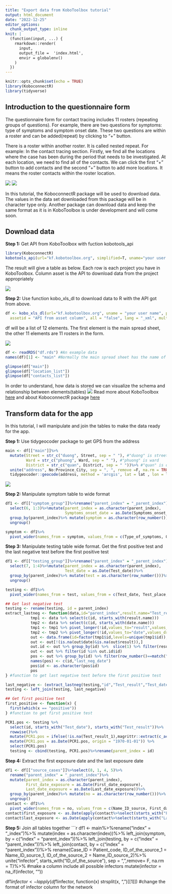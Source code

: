 ```yaml
---
title: "Export data from KoboToolbox tutorial"
output: html_document
date: "2022-12-25"
editor_options:
  chunk_output_type: inline
knit: |
  (function(input, ...) {
    rmarkdown::render(
      input,
      output_file =  'index.html',
      envir = globalenv()
    )
  })  
---
```


```r
knitr::opts_chunk$set(echo = TRUE)
library(KoboconnectR) 
library(tidyverse)
```
## Introduction to the questionnaire form
The questionnaire form for contact tracing includes 11 rosters (repeating groups of questions). For example, there are two questions for symptoms: type of symptoms and symptom onset date. These two questions are within a roster and can be added(repeat) by clicking to “+” button.

There is a roster within another roster. It is called nested repeat. For example: In the contact tracing section. Firstly, we find all the locations where the case has been during the period that needs to be investigated. At each location, we need to find all of the contacts. We can click the first “+” button to add contacts and the second “+” button to add more locations. It means the roster contacts within the roster location.

![](location.png){align=center}
![](contact.png){align=center}

In this tutorial, the KoboconnectR package will be used to download data. The values in the data set downloaded from this package will be in character type only. Another package can download data and keep the same format as it is in KoboToolbox is under development and will come soon.
 
## Download data
__Step 1:__ Get API from KoboToolbox with fuction kobotools_api
```r
library(KoboconnectR)
kobotools_api(url="kf.kobotoolbox.org", simplified=T, uname="your user name", pwd="your password")
```
 The result will give a table as below. Each row is each project you have in KoboToolbox. Column asset is the API to download data from the project appropriately
 
![](api.png){align=center}

__Step 2:__ Use function kobo_xls_dl to download data to R with the API got from above.   
```r
df <- kobo_xls_dl(url="kf.kobotoolbox.org", uname = "your user name", pwd = "your password",
  assetid = "API from asset column", all = "false", lang = "_xml", multi_sel = "both", sleep = 3)
```
df will be a list of 12 elements. The first element is the main spread sheet, the other 11 elements are 11 rosters in the form.

![](list.png){align=center}

```r
df <- readRDS("df.rds") #An example data
names(df)[1] <- "main" #Normally the main spread sheet has the name of the project
```
```r
glimpse(df["main"])
glimpse(df["location_list"])
glimpse(df["contacts_list"])
```


In order to understand, how data is stored we can visualize the schema and relationship between elements(tables)
![](data_structure.png){align=center}
Read more about KoboToolbox [here](https://support.kobotoolbox.org/group_repeat.html) and about KoboconnectR package [here](https://github.com/asitav-sen/KoboconnectR)

## Transform data for the app
In this tutorial, I will manipulate and join the tables to make the data ready for the app.

__Step 1:__ Use tidygeocoder package to get GPS from the address
```r
main <- df[["main"]]%>%
  mutate(Street = str_c("duong", Street, sep = " "), #"duong" is street
         Ward = str_c("phuong", Ward, sep = " "), #"phuong" is ward
         District = str_c("quan", District, sep = " "))%>% #"quan" is district
  unite("address", No:Province_City, sep = ", ", remove =F, na.rm = TRUE)%>% #unite columns to get full address column
  tidygeocoder::geocode(address, method = 'arcgis', lat = lat , lon = lon) # get longitude and latitude from the address
```
![](address.png){align=center}

__Step 2:__ Manipulate symptom table to wide format
```r
df1 <- df[["symptom_group"]]%>%rename("parent_index" = "_parent_index")%>%
  select(6, 1:3)%>%mutate(parent_index = as.character(parent_index),
                          Symptoms_onset_date = as.Date(Symptoms_onset_date))%>%
  group_by(parent_index)%>% mutate(symptom = as.character(row_number()))%>% 
  ungroup()

symptom <- df1%>%
  pivot_wider(names_from = symptom, values_from = c(Type_of_symptoms, Other_symptoms, Symptoms_onset_date))
```

__Step 3:__ Manipulate testing table wide format. Get the first positive test and the last negative test before the first positive test
```r
df1 <- df[["testing_group"]]%>%rename("parent_index" = "_parent_index")%>%
  select(7, 1:4)%>%mutate(parent_index = as.character(parent_index),
                          Test_date = as.Date(Test_date))%>%
  group_by(parent_index)%>% mutate(test = as.character(row_number()))%>% 
  ungroup()

testing <- df1%>%
  pivot_wider(names_from = test, values_from = c(Test_date, Test_place, Type_of_the_test,Test_result))

## Get last negative test
testing <- rename(testing, id = parent_index) 
extract_lastneg <- function(data,id="parent_index",result.name="Test_result",date.name="Test_date"){
           tmp1 <- data %>% select(c(id, starts_with(result.name)))
           tmp2 <- data %>% select(c(id, starts_with(date.name)))
           tmp1 <- tmp1 %>% pivot_longer(!id,values_to="result",values_drop_na=FALSE)
           tmp2 <- tmp2 %>% pivot_longer(!id,values_to="date",values_drop_na=FALSE) %>% mutate(date=as.Date(date))
           out <- data.frame(id=factor(tmp1$id,levels=unique(tmp1$id)), date=tmp2$date, result=tmp1$result)
           out <- out[!(is.na(out$date)&is.na(out$result)),]
           out.id <- out %>% group_by(id) %>%  slice(1) %>% filter(result=="negative")
           out <- out %>% filter(id %in% out.id$id)
           pos <- out %>% group_by(id) %>% filter(row_number()==match("positive",result)-1)%>%select(1,2)
           names(pos) <- c(id,"last_neg_date")
           pos$id <- as.character(pos$id)
           pos
} #function to get last negative test before the first positive test

last_negative <- (extract_lastneg(testing,"id","Test_result","Test_date"))
testing <- left_join(testing, last_negative)

## Get first positive test
first_positive <- function(x) {
  first(which(x == "positive"))
} #function to get first positive test

PCR1.pos <- testing %>% 
  select(id, starts_with("Test_date"), starts_with("Test_result"))%>% 
  rowwise()%>% 
  mutate(PCR1.pos = ifelse(!is.na(Test_result_1),magrittr::extract(c_across(Test_date_1:Test_date_2), first_positive(c_across(Test_result_1:Test_result_2))), NA)) %>% 
  mutate(PCR1.pos = as.Date(PCR1.pos, origin = "1970-01-01")) %>% 
  select(PCR1.pos)
  testing <- cbind(testing, PCR1.pos)%>%rename(parent_index = id)
```
__Step 4:__ Extract the first exposure date and the last exposure date
```r
df1 <- df[["source_cases"]]%>%select(8, 1, 4, 5)%>%
  rename("parent_index" = "_parent_index")%>%
  mutate(parent_index = as.character(parent_index),
         First_date_exposure = as.Date(First_date_exposure),
         Last_date_exposure = as.Date(Last_date_exposure))%>%
  group_by(parent_index)%>% mutate(no = as.character(row_number()))%>% 
  ungroup()
contact <- df1%>%
  pivot_wider(names_from = no, values_from = c(Name_ID_source, First_date_exposure, Last_date_exposure))
contact$first_exposure <- as.Date(apply(contact%>%select(starts_with("First_date_exposure")), 1, min, na.rm=T))
contact$last_exposure <- as.Date(apply(contact%>%select(starts_with("Last_date_exposure")), 1, max, na.rm=T))
```
__Step 5:__ Join all tables together
```r
df1 <- main%>%rename("index" = "_index")%>%
  mutate(index = as.character(index))%>%
  left_join(symptom, by = c("index" = "parent_index"))%>%
  left_join(testing, by = c("index" = "parent_index"))%>%
  left_join(contact, by = c("index" = "parent_index"))%>%
  rename(Case_ID = Patient_code,
         ID_of_the_source_1 = Name_ID_source_1,
         ID_of_the_source_2 = Name_ID_source_2)%>%
  unite("infector", starts_with("ID_of_the_source"), sep = ",",remove= F, na.rm = T)%>% #make a column include all possible infectors
  mutate(infector = na_if(infector, ""))

df1$infector <- lapply(df1$infector, function(x) strsplit(x, ",")[[1]]) #change the format of infector column for the network


